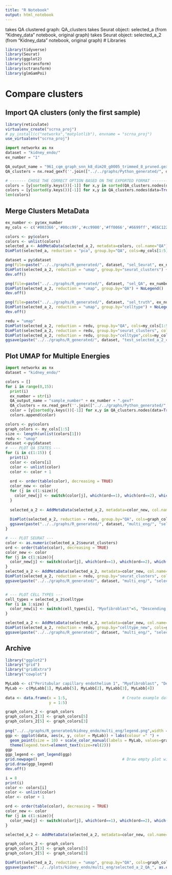 ```yaml
---
title: "R Notebook"
output: html_notebook
---
```

takes QA clustered graph:   QA_clusters
takes Seurat object:        selected_a              (from "Kidney_data" notebook, original graph)
takes Seurat object:        selected_a_2            (from "Kidney_data" notebook, original graph)
# Libraries
```r
library(tidyverse)
library(Seurat)
library(ggplot2)
library(sctransform)
library(sctransform)
library(glmGamPoi)
```

# Compare clusters
## Import QA clusters (only the first sample)
```r
library(reticulate)
virtualenv_create("scrna_proj")
# py_install(c("networkx","matplotlib"), envname = "scrna_proj")
use_virtualenv("scrna_proj")
```

```python
import networkx as nx
dataset = "kidney_endo/"
ex_number = "1"

QA_output_name = "961_cqm_graph_snn_k8_dim20_g0005_trimmed_8_pruned.gexf"
QA_clusters = nx.read_gexf(''.join(["../../graphs/Python_generated/", dataset, QA_output_name]))

# ------- CHOSE THE CORRECT OPTION BASED ON THE EXPORTED FORMAT -------
colors = [y[sorted(y.keys())[-1]] for x,y in sorted(QA_clusters.nodes(data=True))]
colors = [y[sorted(y.keys())[-1]] for x,y in QA_clusters.nodes(data=True)]
len(colors)
```

## Merge Clusters MetaData
```r
ex_number <- py$ex_number
my_cols <- c('#003366','#00cc99','#cc9900','#ff0066','#6699ff','#E6C122','#000195','#B95FBB','#28CECA','#ff9a36','#2FF18B','#aeadb3','#CCB1F1','#D4D915','#A4DFF2','#4B4BF7')

colors <- py$colors
colors <- unlist(colors)
selected_a <- AddMetaData(selected_a_2, metadata=colors, col.name="QA")
DimPlot(selected_a, reduction = "pca", group.by="QA", cols=my_cols[1:5]) + NoLegend()
```

```r
dataset = py$dataset
png(file=paste("../../graphs/R_generated/", dataset, "sel_Seurat", ex_number, ".png", sep=""))
DimPlot(selected_a_2, reduction = "umap", group.by="seurat_clusters") + NoLegend()
dev.off()

png(file=paste("../../graphs/R_generated/", dataset, "sel_QA", ex_number, ".png", sep=""))
DimPlot(selected_a_2, reduction = "umap", group.by="QA") + NoLegend()
dev.off()

png(file=paste("../../graphs/R_generated/", dataset, "sel_truth", ex_number, ".png", sep=""))
DimPlot(selected_a_2, reduction = "umap", group.by="celltype") + NoLegend()
dev.off()
```

```r
redu = "umap"
DimPlot(selected_a_2, reduction = redu, group.by="QA", cols=my_cols[1:5]) # + NoLegend()
DimPlot(selected_a_2, reduction = redu, group.by="seurat_clusters", cols=my_cols[1:5]) # + NoLegend()
DimPlot(selected_a_2, reduction = redu, group.by="celltype",cols=my_cols[1:5]) + guides(color = guide_legend(override.aes = list(size=4), ncol=1) )# + NoLegend()
ggsave(paste("../../graphs/R_generated/", dataset, "test_selected_a_2_celltypes.png", sep=""), width = 8, height = 5)
```

## Plot UMAP for Multiple Energies
```python
import networkx as nx
dataset = "kidney_endo/"

colors = []
for i in range(0,15):
  print(i)
  ex_number = str(i)
  QA_output_name = "sample_number" + ex_number + ".gexf"
  QA_clusters = nx.read_gexf(''.join(["../../graphs/Python_generated/", dataset, "multi_eng/",QA_output_name]))
  color = [y[sorted(y.keys())[-1]] for x,y in QA_clusters.nodes(data=True)]
  colors.append(color)

```

```r
colors <- py$colors
graph_colors <- my_cols[1:5]
size <- length(unlist(colors[1]))
redu <- "umap"
dataset <-py$dataset
# --- PLOT QA STATES ---
for (i in c(1:15)) {
  print(i)
  color <- colors[i]
  color <- unlist(color)
  color <- color + 1
  
  ord <- order(table(color), decreasing = TRUE)
  color_new <- color
  for (j in c(1:size)){
    color_new[j] <- switch(color[j], which(ord==1), which(ord==2), which(ord==3), which(ord==4), which(ord==5))
  }
  
  selected_a_2 <- AddMetaData(selected_a_2, metadata=color_new, col.name="QA")
  
  DimPlot(selected_a_2, reduction = redu, group.by="QA", cols=graph_colors) + NoLegend()
  ggsave(paste("../../graphs/R_generated/", dataset, "multi_eng/", "selected_a_2_QA_", as.character(i), ".png", sep = ""), width = 5, height = 5)
}

# --- PLOT SEURAT ---
color <- as.numeric(selected_a_2$seurat_clusters)
ord <- order(table(color), decreasing = TRUE)
color_new <- color
for (j in c(1:size)){
  color_new[j] <- switch(color[j], which(ord==1), which(ord==2), which(ord==3), which(ord==4), which(ord==5))
}
selected_a_2 <- AddMetaData(selected_a_2, metadata=color_new, col.name="seurat_clusters")
DimPlot(selected_a_2, reduction = redu, group.by="seurat_clusters", cols=graph_colors) + NoLegend()
ggsave(paste("../../graphs/R_generated/", dataset, "multi_eng/", "selected_a_2_seurat.png", sep=""), width = 5, height = 5)


# --- PLOT CELL TYPES ---
cell_types = selected_a_2$celltype
for (i in 1:size) {
  color_new[i] <- switch(cell_types[i], "Myofibroblast"=5, "Descending vasa recta endothelium"=4, "Ascending vasa recta endothelium"=3, "Peritubular capillary endothelium 2"=2, "Peritubular capillary endothelium 1"=1)
}

selected_a_2 <- AddMetaData(selected_a_2, metadata=color_new, col.name="celltype_new")
DimPlot(selected_a_2, reduction = redu, group.by="celltype_new", cols=graph_colors) + NoLegend() #, raster.dpi=c()
ggsave(paste("../../graphs/R_generated/", dataset, "multi_eng/", "selected_a_2_celltypes.png", sep=""), width = 5, height = 5)
```

## Archive
```r
library("ggplot2")     
library("grid")                     
library("gridExtra")        
library("cowplot")

MyLabb <- c("Peritubular capillary endothelium 1", "Myofibroblast", "Descending vasa recta endothelium", "Ascending vasa recta endothelium", "Peritubular capillary endothelium 2")
MyLab <- c(MyLabb[1], MyLabb[5], MyLabb[2], MyLabb[3], MyLabb[4])
  
data <- data.frame(x = 1:5,                        # Create example data
                   y = 1:5)

graph_colors_2 <- graph_colors
graph_colors_2[3] <- graph_colors[5]
graph_colors_2[5] <- graph_colors[3]
                        
png("../../graphs/R_generated/kidney_endo/multi_eng/legend.png",width = 1500, height = 100, pointsize=30)
ggp <- ggplot(data, aes(x, y, color = MyLab)) + labs(colour =" ") +
  geom_point(size = 10) + scale_color_manual(labels = MyLab, values=graph_colors_2) + guides(colour = guide_legend(nrow = 2)) + theme_bw() +
  theme(legend.text=element_text(size=rel(2)))
ggp
ggp_legend <- get_legend(ggp)
grid.newpage()                                     # Draw empty plot window
grid.draw(ggp_legend)
dev.off()
```

```r
i = 8
print(i)
color <- colors[i]
color <- unlist(color)
olor <- color + 1

ord <- order(table(color), decreasing = TRUE)
color_new <- color
for (j in c(1:size)){
  color_new[j] <- switch(color[j], which(ord==1), which(ord==2), which(ord==3), which(ord==4), which(ord==5))
}

selected_a_2 <- AddMetaData(selected_a_2, metadata=color_new, col.name="QA")

graph_colors_2 <- graph_colors
graph_colors_2[3] <- graph_colors[5]
graph_colors_2[5] <- graph_colors[3]

DimPlot(selected_a_2, reduction = "umap", group.by="QA", cols=graph_colors_2) + NoLegend()
ggsave(paste("../../plots/kidney_endo/multi_eng/selected_a_2_QA_", as.character(i), ".png", sep = ""), width = 5, height = 5)
```


